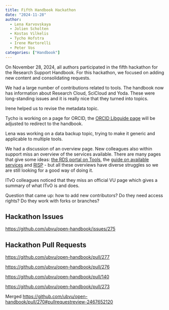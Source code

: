```yaml
---
title: Fifth Handbook Hackathon
date: "2024-11-28"
author:
  - Lena Karvovskaya
  - Jolien Scholten
  - Kostas Vilkelis
  - Tycho Hofstra
  - Irene Martorelli
  - Peter Vos
categories: ["Handbook"]
---
```


On November 28, 2024, all authors participated in the fifth hackathon for the Research Support Handbook. For this hackathon, we focused on adding new content and consolidating requests.

We had a large number of contributions related to tools. The handbook now has information about Research Cloud, SciCloud and Yoda. These were long-standing issues and it is really nice that they turned into topics.

Irene helped us to revise the metadata topic.

Tycho is working on a page for ORCID, the [ORCID Libguide page](vu.nl/orcid) will be adjusted to redirect to the handbook.

Lena was working on a data backup topic, trying to make it generic and applicable to multiple tools.

We had a discussion of an overview page. New colleagues also within support miss an overview of the services available.
There are many pages that give some ideas: [the RDS portal on Tools](https://vu.nl/en/about-vu/divisions/university-library/more-about/rdm-tools), the [guide on available services](https://deploy-preview-274--ubvu-open-handbook.netlify.app/guides/data-lifecycle) and [RISP](https://vu.nl/en/research/portal/research-impact-support-portal) - but all these overviews have diverse struggles so we are still looking for a good way of doing it.

ITvO colleagues noticed that they miss an official VU page which gives a summary of what ITvO is and does.

Question that came up: how to add new contributors? Do they need access rights? Do they work with forks or branches?

## Hackathon Issues

<https://github.com/ubvu/open-handbook/issues/275>

## Hackathon Pull Requests

<https://github.com/ubvu/open-handbook/pull/277>

<https://github.com/ubvu/open-handbook/pull/276>

<https://github.com/ubvu/open-handbook/pull/140>

<https://github.com/ubvu/open-handbook/pull/273>

Merged <https://github.com/ubvu/open-handbook/pull/270#pullrequestreview-2467652120>
